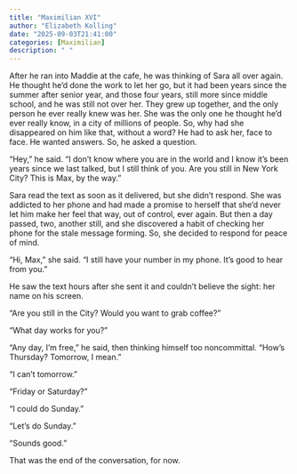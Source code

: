 ```yaml
---
title: "Maximilian XVI"
author: "Elizabeth Kolling"
date: "2025-09-03T21:41:00"
categories: [Maximilian]
description: " "
---
```



After he ran into Maddie at the cafe, he was thinking of Sara all over again. He thought he’d done the work to let her go, but it had been years since the summer after senior year, and those four years, still more since middle school, and he was still not over her. They grew up together, and the only person he ever really knew was her. She was the only one he thought he’d ever really know, in a city of millions of people. So, why had she disappeared on him like that, without a word? He had to ask her, face to face. He wanted answers. So, he asked a question.

“Hey," he said. “I don’t know where you are in the world and I know it’s been years since we last talked, but I still think of you. Are you still in New York City? This is Max, by the way.” 

Sara read the text as soon as it delivered, but she didn’t respond. She was addicted to her phone and had made a promise to herself that she’d never let him make her feel that way, out of control, ever again. But then a day passed, two, another still, and she discovered a habit of checking her phone for the stale message forming. So, she decided to respond for peace of mind. 

“Hi, Max,” she said. “I still have your number in my phone. It’s good to hear from you.” 

He saw the text hours after she sent it and couldn’t believe the sight: her name on his screen.

“Are you still in the City? Would you want to grab coffee?”

“What day works for you?”

“Any day, I’m free,” he said, then thinking himself too noncommittal. “How’s Thursday? Tomorrow, I mean.”

“I can’t tomorrow.”

“Friday or Saturday?”

“I could do Sunday.”

“Let’s do Sunday.”

“Sounds good.”

That was the end of the conversation, for now. 
